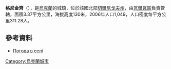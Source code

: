 {{coord|50|26|43|N|32|48|32|E|scale:100000|display=title}}

'''格尼金齊'''（{{lang-uk|Гнідинці}}），是[[烏克蘭|烏克蘭]]的城鎮，位於該國北部[[切爾尼戈夫州|切爾尼戈夫州]]，由[[瓦爾瓦區|瓦爾瓦區]]負責管轄，面積3.37平方公里，海拔高度130米，2006年人口1,049，人口密度每平方公里311.28人。


==參考資料==
*[http://weather.in.ua/ua/chernigovskaja/5302 Погода в селі ] {{Wayback|url=http://weather.in.ua/ua/chernigovskaja/5302 |date=20200804062018 }}

{{Ukraine-geo-stub}}
[[Category:烏克蘭城市|Category:烏克蘭城市]]